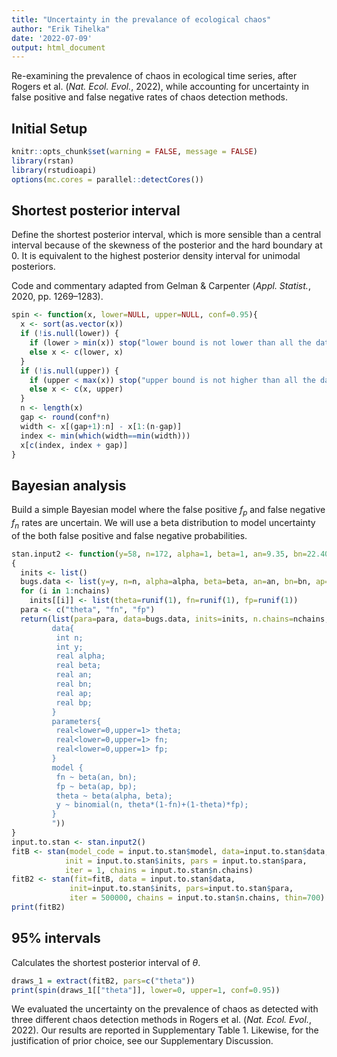 ---
title: "Uncertainty in the prevalance of ecological chaos"
author: "Erik Tihelka"
date: '2022-07-09'
output: html_document
---

Re-examining the prevalence of chaos in ecological time series, after Rogers et al. (*Nat. Ecol. Evol.*, 2022), while accounting for uncertainty in false positive and false negative rates of chaos detection methods.

## Initial Setup

```{r, echo=FALSE, message=FALSE}
knitr::opts_chunk$set(warning = FALSE, message = FALSE) 
library(rstan)
library(rstudioapi)
options(mc.cores = parallel::detectCores())
```

## Shortest posterior interval

Define the shortest posterior interval, which is more sensible than a central interval because of the skewness of the posterior and the hard boundary at 0. It is equivalent to the highest posterior density interval for unimodal posteriors.

Code and commentary adapted from Gelman & Carpenter (*Appl. Statist.*,
2020, pp. 1269–1283).

```{r}
spin <- function(x, lower=NULL, upper=NULL, conf=0.95){
  x <- sort(as.vector(x))
  if (!is.null(lower)) {
    if (lower > min(x)) stop("lower bound is not lower than all the data")
    else x <- c(lower, x)
  }
  if (!is.null(upper)) {
    if (upper < max(x)) stop("upper bound is not higher than all the data")
    else x <- c(x, upper)
  }
  n <- length(x)
  gap <- round(conf*n)
  width <- x[(gap+1):n] - x[1:(n-gap)]
  index <- min(which(width==min(width)))
  x[c(index, index + gap)]
}
```

## Bayesian analysis

Build a simple Bayesian model where the false positive $f_p$ and false negative $f_n$ rates are uncertain. We will use a beta distribution to model uncertainty of the both false positive and false negative probabilities. 

```{r}
stan.input2 <- function(y=58, n=172, alpha=1, beta=1, an=9.35, bn=22.40,  ap=0.28, bp=1.51, nchains=4)
{
  inits <- list()
  bugs.data <- list(y=y, n=n, alpha=alpha, beta=beta, an=an, bn=bn, ap=ap, bp=bp)
  for (i in 1:nchains) 
    inits[[i]] <- list(theta=runif(1), fn=runif(1), fp=runif(1))
  para <- c("theta", "fn", "fp")
  return(list(para=para, data=bugs.data, inits=inits, n.chains=nchains, model = "
         data{
          int n;
          int y;
          real alpha;
          real beta;
          real an;
          real bn; 
          real ap;
          real bp; 
         }
         parameters{
          real<lower=0,upper=1> theta;
          real<lower=0,upper=1> fn;  
          real<lower=0,upper=1> fp;  
         }
         model {
          fn ~ beta(an, bn);
          fp ~ beta(ap, bp);
          theta ~ beta(alpha, beta);
          y ~ binomial(n, theta*(1-fn)+(1-theta)*fp);
         }
         "))
}
input.to.stan <- stan.input2()
fitB <- stan(model_code = input.to.stan$model, data=input.to.stan$data, 
            init = input.to.stan$inits, pars = input.to.stan$para, 
            iter = 1, chains = input.to.stan$n.chains)
fitB2 <- stan(fit=fitB, data = input.to.stan$data,
             init=input.to.stan$inits, pars=input.to.stan$para,
             iter = 500000, chains = input.to.stan$n.chains, thin=700)
print(fitB2)
```

## 95% intervals

Calculates the shortest posterior interval of $\theta$.

```{r}
draws_1 = extract(fitB2, pars=c("theta"))
print(spin(draws_1[["theta"]], lower=0, upper=1, conf=0.95))
```

We evaluated the uncertainty on the prevalence of chaos as detected with three different chaos detection methods in Rogers et al. (*Nat. Ecol. Evol.*, 2022). Our results are reported in Supplementary Table 1. Likewise, for the justification of prior choice, see our Supplementary Discussion.
